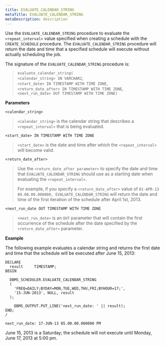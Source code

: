 ```yaml
---
title: EVALUATE_CALENDAR_STRING
metaTitle: EVALUATE_CALENDAR_STRING
metaDescription: description
---
```


Use the `EVALUATE_CALENDAR_STRING` procedure to evaluate the
`<repeat_interval>` value specified when creating a schedule with the
`CREATE_SCHEDULE` procedure. The `EVALUATE_CALENDAR_STRING` procedure
will return the date and time that a specified schedule will execute
without actually scheduling the job.

The signature of the `EVALUATE_CALENDAR_STRING` procedure is:

> `evaluate_calendar_string(`  
> `<calendar_string> IN VARCHAR2`,  
> `<start_date> IN TIMESTAMP WITH TIME ZONE`,  
> `<return_date_after> IN TIMESTAMP WITH TIME ZONE`,  
> `<next_run_date> OUT TIMESTAMP WITH TIME ZONE)`

**Parameters**

`<calendar_string>`

> `<calendar_string>` is the calendar string that describes a
> `<repeat_interval>` that is being evaluated.

`<start_date> IN TIMESTAMP WITH TIME ZONE`

> `<start_date>` is the date and time after which the
> `<repeat_interval>` will become valid.

`<return_date_after>`

> Use the `<return_date_after parameter>` to specify the date and time
> that `EVALUATE_CALENDAR_STRING` should use as a starting date when
> evaluating the `<repeat_interval>`.
> 
> For example, if you specify a `<return_date_after>` value of
> `01-APR-13 09.00.00.000000, EVALUATE_CALENDAR_STRING` will return the
> date and time of the first iteration of the schedule after April 1st,
> 2013.

`<next_run_date OUT TIMESTAMP WITH TIME ZONE`

> `<next_run_date>` is an `OUT` parameter that will contain the first
> occurrence of the schedule after the date specified by the
> `<return_date_after>` parameter.

**Example**

The following example evaluates a calendar string and returns the first
date and time that the schedule will be executed after June 15, 2013:

``` text
DECLARE
  result     TIMESTAMP;
BEGIN

  DBMS_SCHEDULER.EVALUATE_CALENDAR_STRING
  (
    'FREQ=DAILY;BYDAY=MON,TUE,WED,THU,FRI;BYHOUR=17;',
    '15-JUN-2013', NULL, result
  );

    DBMS_OUTPUT.PUT_LINE('next_run_date: ' || result);
END;
/

next_run_date: 17-JUN-13 05.00.00.000000 PM
```

June 15, 2013 is a Saturday; the schedule will not execute until Monday,
June 17, 2013 at 5:00 pm.
